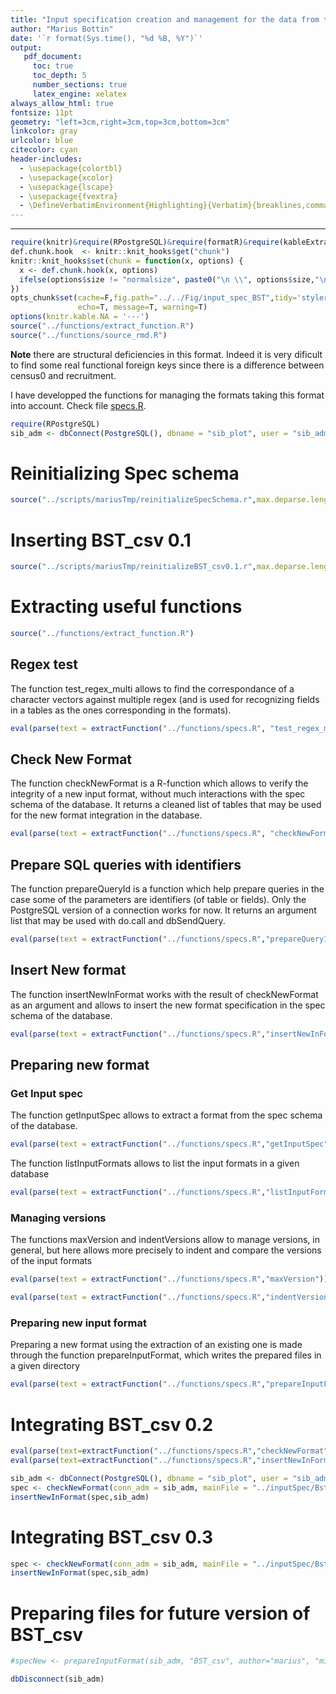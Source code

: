 ```yaml
---
title: "Input specification creation and management for the data from the Dry Forest plots from Colombia (red BST-COL)."
author: "Marius Bottin"
date: '`r format(Sys.time(), "%d %B, %Y")`'
output: 
   pdf_document:
     toc: true
     toc_depth: 5
     number_sections: true
     latex_engine: xelatex
always_allow_html: true
fontsize: 11pt
geometry: "left=3cm,right=3cm,top=3cm,bottom=3cm"
linkcolor: gray
urlcolor: blue
citecolor: cyan
header-includes:
  - \usepackage{colortbl}
  - \usepackage{xcolor}       
  - \usepackage{lscape}
  - \usepackage{fvextra}
  - \DefineVerbatimEnvironment{Highlighting}{Verbatim}{breaklines,commandchars=\\\{\}}
--- 
```



***************

```r
require(knitr)&require(RPostgreSQL)&require(formatR)&require(kableExtra)
def.chunk.hook  <- knitr::knit_hooks$get("chunk")
knitr::knit_hooks$set(chunk = function(x, options) {
  x <- def.chunk.hook(x, options)
  ifelse(options$size != "normalsize", paste0("\n \\", options$size,"\n\n", x, "\n\n \\normalsize"), x)
})
opts_chunk$set(cache=F,fig.path="../../Fig/input_spec_BST",tidy='styler',cache.rebuild = F,formatSQL = TRUE, size='scriptsize',
               echo=T, message=T, warning=T)
options(knitr.kable.NA = '---')
source("../functions/extract_function.R")
source("../functions/source_rmd.R")
```


**Note** there are structural deficiencies in this format. Indeed it is very dificult to find some real functional foreign keys since there is a difference between census0 and recruitment.

I have developped the functions for managing the formats taking this format into account.
Check file [specs.R](../functions/specs.R).

```r
require(RPostgreSQL)
sib_adm <- dbConnect(PostgreSQL(), dbname = "sib_plot", user = "sib_adm")
```

# Reinitializing Spec schema

```r
source("../scripts/mariusTmp/reinitializeSpecSchema.r",max.deparse.length = Inf)
```

# Inserting BST_csv 0.1

```r
source("../scripts/mariusTmp/reinitializeBST_csv0.1.r",max.deparse.length = Inf)
```

# Extracting useful functions
```r
source("../functions/extract_function.R")
```

## Regex test

The function test_regex_multi allows to find the correspondance of a character vectors against multiple regex (and is used for recognizing fields in a tables as the ones corresponding in the formats).

```r
eval(parse(text = extractFunction("../functions/specs.R", "test_regex_multi")))
```

## Check New Format

The function checkNewFormat is a R-function which allows to verify the integrity of a new input format, without much interactions with the spec schema of the database. It returns a cleaned list of tables that may be used for the new format integration in the database.


```r
eval(parse(text = extractFunction("../functions/specs.R", "checkNewFormat")))
```

## Prepare SQL queries with identifiers

The function prepareQueryId is a function which help prepare queries in the case some of the parameters are identifiers (of table or fields). Only the PostgreSQL version of a connection works for now.
It returns an argument list that may be used with do.call and dbSendQuery.

```r
eval(parse(text = extractFunction("../functions/specs.R","prepareQueryId")))
```

## Insert New format

The function insertNewInFormat works with the result of checkNewFormat as an argument and allows to insert the new format specification in the spec schema of the database.

```r
eval(parse(text = extractFunction("../functions/specs.R","insertNewInFormat")))
```

## Preparing new format
### Get Input spec
The function getInputSpec allows to extract a format from the spec schema of the database.

```r
eval(parse(text = extractFunction("../functions/specs.R","getInputSpec")))
```

The function listInputFormats allows to list the input formats in a given database

```r
eval(parse(text = extractFunction("../functions/specs.R","listInputFormats")))
```


### Managing versions

The functions maxVersion and indentVersions allow to manage versions, in general, but here allows more precisely to indent and compare the versions of the input formats


```r
eval(parse(text = extractFunction("../functions/specs.R","maxVersion")))
```

```r
eval(parse(text = extractFunction("../functions/specs.R","indentVersion")))
```

### Preparing new input format

Preparing a new format using the extraction of an existing one is made through the function prepareInputFormat, which writes the prepared files in a given directory


```r
eval(parse(text = extractFunction("../functions/specs.R","prepareInputFormat")))
```




# Integrating BST_csv 0.2
```r
eval(parse(text=extractFunction("../functions/specs.R","checkNewFormat")))
eval(parse(text=extractFunction("../functions/specs.R","insertNewInFormat")))
```

```r
sib_adm <- dbConnect(PostgreSQL(), dbname = "sib_plot", user = "sib_adm")
spec <- checkNewFormat(conn_adm = sib_adm, mainFile = "../inputSpec/Bst_csv/BST_csv_0.2_format.csv", typeFile = "csv")
insertNewInFormat(spec,sib_adm)
```

# Integrating BST_csv 0.3

```r
spec <- checkNewFormat(conn_adm = sib_adm, mainFile = "../inputSpec/Bst_csv/BST_csv_0.3_format.csv", typeFile = "csv")
insertNewInFormat(spec,sib_adm)
```


# Preparing files for future version of BST_csv

```r
#specNew <- prepareInputFormat(sib_adm, "BST_csv", author="marius", "minor", dirName="../inputSpec/Bst_csv/", typeFile="csv")
```



```r
dbDisconnect(sib_adm)
```

